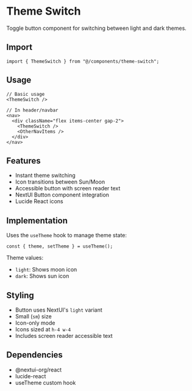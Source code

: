 # Theme Switch

Toggle button component for switching between light and dark themes.

## Import

```tsx
import { ThemeSwitch } from "@/components/theme-switch";
```

## Usage

```tsx
// Basic usage
<ThemeSwitch />

// In header/navbar
<nav>
  <div className="flex items-center gap-2">
    <ThemeSwitch />
    <OtherNavItems />
  </div>
</nav>
```

## Features

- Instant theme switching
- Icon transitions between Sun/Moon
- Accessible button with screen reader text
- NextUI Button component integration
- Lucide React icons

## Implementation

Uses the `useTheme` hook to manage theme state:

```tsx
const { theme, setTheme } = useTheme();
```

Theme values:

- `light`: Shows moon icon
- `dark`: Shows sun icon

## Styling

- Button uses NextUI's `light` variant
- Small (`sm`) size
- Icon-only mode
- Icons sized at `h-4 w-4`
- Includes screen reader accessible text

## Dependencies

- @nextui-org/react
- lucide-react
- useTheme custom hook
